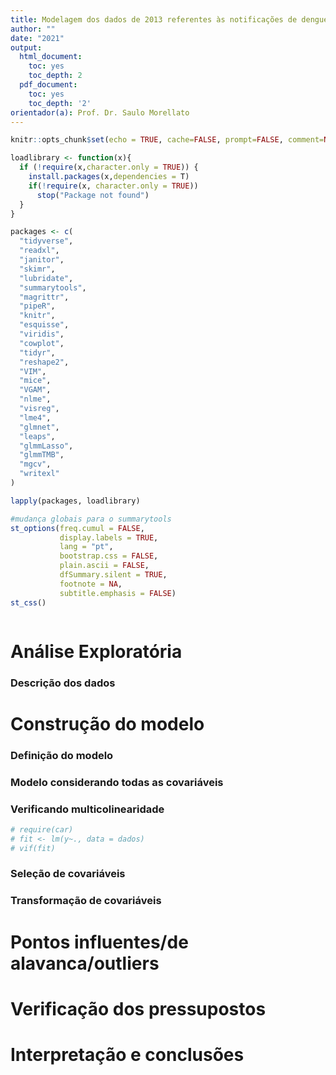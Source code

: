 ```yaml
---
title: Modelagem dos dados de 2013 referentes às notificações de dengue no estado do Espírito Santo
author: ""
date: "2021"
output:
  html_document:
    toc: yes
    toc_depth: 2
  pdf_document:
    toc: yes
    toc_depth: '2'
orientador(a): Prof. Dr. Saulo Morellato
---
```


<!-- Pacotes -->

```r
knitr::opts_chunk$set(echo = TRUE, cache=FALSE, prompt=FALSE, comment=NA)

loadlibrary <- function(x){
  if (!require(x,character.only = TRUE)) {
    install.packages(x,dependencies = T)
    if(!require(x, character.only = TRUE)) 
      stop("Package not found")
  }
}

packages <- c(
  "tidyverse",
  "readxl",
  "janitor",
  "skimr",
  "lubridate",
  "summarytools",
  "magrittr", 
  "pipeR",
  "knitr",
  "esquisse",
  "viridis",
  "cowplot",
  "tidyr",
  "reshape2",
  "VIM",
  "mice",
  "VGAM",
  "nlme",
  "visreg",
  "lme4",
  "glmnet",
  "leaps",
  "glmmLasso",
  "glmmTMB",
  "mgcv",
  "writexl"
)

lapply(packages, loadlibrary)

#mudança globais para o summarytools
st_options(freq.cumul = FALSE,          
           display.labels = TRUE,
           lang = "pt",
           bootstrap.css = FALSE,
           plain.ascii = FALSE,
           dfSummary.silent = TRUE,
           footnote = NA,
           subtitle.emphasis = FALSE)
st_css()
```

<!-- Formato do chunk: -->

```r


```

# Análise Exploratória

### Descrição dos dados

# Construção do modelo

### Definição do modelo

### Modelo considerando todas as covariáveis

### Verificando multicolinearidade

```r

# require(car)
# fit <- lm(y~., data = dados)
# vif(fit)

```

### Seleção de covariáveis

### Transformação de covariáveis

# Pontos influentes/de alavanca/outliers

# Verificação dos pressupostos

# Interpretação e conclusões